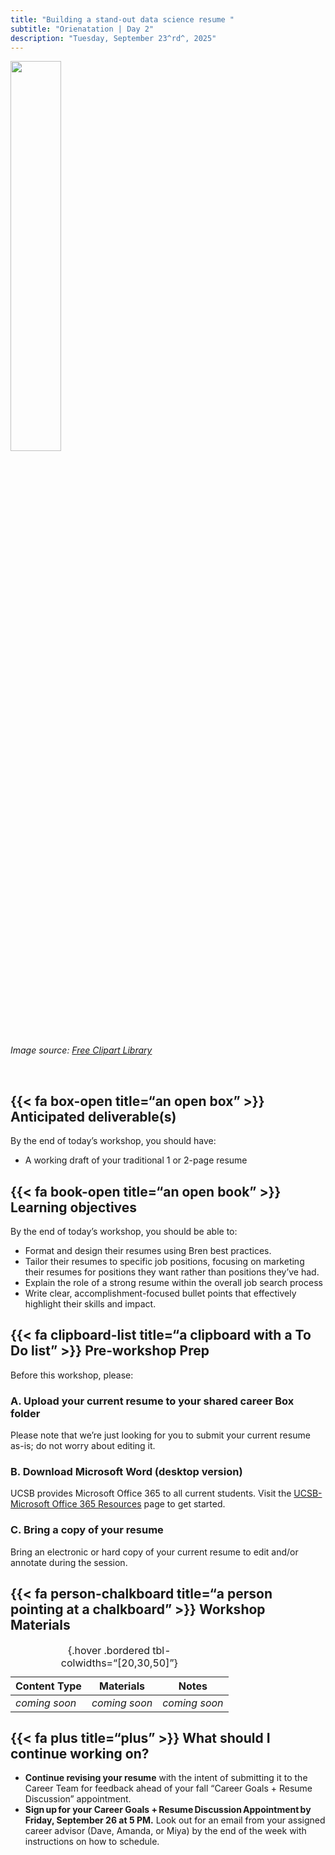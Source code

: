 ```yaml
---
title: "Building a stand-out data science resume "
subtitle: "Orienatation | Day 2"
description: "Tuesday, September 23^rd^, 2025"
---
```


::: {.center-text}
![](../images/resume.png){width="40%"}

*[Image source: [Free Clipart Library](https://clipart-library.com/clipart/resume-clipart_40.html#google_vignette){target="_blank"}]{.gray-text}*
:::

<br>

## {{< fa box-open title="an open box" >}} Anticipated deliverable(s) {#anticipated-deliverables}

By the end of today’s workshop, you should have:

- A working draft of your traditional 1 or 2-page resume 

## {{< fa book-open title="an open book" >}} Learning objectives {#learning-objectives}

By the end of today's workshop, you should be able to:

- Format and design their resumes using Bren best practices. 
- Tailor their resumes to specific job positions, focusing on marketing their resumes for positions they want rather than positions they’ve had. 
- Explain the role of a strong resume within the overall job search process 
- Write clear, accomplishment-focused bullet points that effectively highlight their skills and impact. 

## {{< fa clipboard-list title="a clipboard with a To Do list" >}} Pre-workshop Prep {#pre-workshop-prep}

Before this workshop, please: 

### A. Upload your current resume to your shared career Box folder

Please note that we’re just looking for you to submit your current resume as-is; do not worry about editing it. 

### B. Download Microsoft Word (desktop version) 

UCSB provides Microsoft Office 365 to all current students. Visit the [UCSB-Microsoft Office 365 Resources](https://www.connect.ucsb.edu/messaging-collaboration-services/microsoft-office-365){target="_blank"} page to get started.

### C. Bring a copy of your resume 

Bring an electronic or hard copy of your current resume to edit and/or annotate during the session.


## {{< fa person-chalkboard title="a person pointing at a chalkboard" >}} Workshop Materials {#workshop-materials}

| Content Type | Materials              | Notes |
|--------------|------------------------|-------|
| *coming soon*          | *coming soon*   | *coming soon*   |
: {.hover .bordered tbl-colwidths="[20,30,50]"} 

## {{< fa plus title="plus" >}} What should I continue working on? {#continue-working}

- [**Continue revising your resume**]{.teal-text} with the intent of submitting it to the Career Team for feedback ahead of your fall "Career Goals + Resume Discussion" appointment. 
- [**Sign up for your Career Goals + Resume Discussion Appointment by Friday, September 26 at 5 PM.**]{.teal-text} Look out for an email from your assigned career advisor (Dave, Amanda, or Miya) by the end of the week with instructions on how to schedule. 